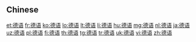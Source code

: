{{also|德語}}
==Chinese==
{{zh-see|德語}}

[[et:德语]]
[[fr:德语]]
[[ko:德语]]
[[lo:德语]]
[[lt:德语]]
[[li:德语]]
[[hu:德语]]
[[mg:德语]]
[[nl:德语]]
[[ja:德语]]
[[uz:德语]]
[[pl:德语]]
[[fi:德语]]
[[th:德语]]
[[tg:德语]]
[[tr:德语]]
[[uk:德语]]
[[vi:德语]]
[[zh:德语]]